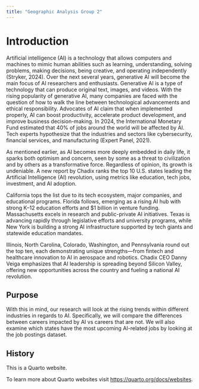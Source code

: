 ```yaml
---
title: "Geographic Analysis Group 2"
---
```



# Introduction

Artificial intelligence (AI) is a technology that allows computers and machines to mimic human abilities such as learning, understanding, solving problems, making decisions, being creative, and operating independently (Stryker, 2024). Over the next several years, generative AI will become the main focus of AI researchers and enthusiasts. Generative AI is a type of technology that can produce original text, images, and videos. With the rising popularity of generative AI, many companies are faced with the question of how to walk the line between technological advancements and ethical responsibility. Advocates of AI claim that when implemented properly, AI can boost productivity, accelerate product development, and improve business decision-making. In 2024, the International Monetary Fund estimated that 40% of jobs around the world will be affected by AI. Tech experts hypothesize that the industries and sectors like cybersecurity, financial services, and manufacturing (Expert Panel, 2021).

As mentioned earlier, as AI becomes more deeply embedded in daily life, it sparks both optimism and concern, seen by some as a threat to civilization and by others as a transformative force. Regardless of opinion, its growth is undeniable. A new report by Chadix ranks the top 10 U.S. states leading the Artificial Intelligence (AI) revolution, using metrics like education, tech jobs, investment, and AI adoption.

California tops the list due to its tech ecosystem, major companies, and educational programs. Florida follows, emerging as a rising AI hub with strong K–12 education efforts and $1 billion in venture funding. Massachusetts excels in research and public-private AI initiatives. Texas is advancing rapidly through legislative efforts and university programs, while New York is building a strong AI infrastructure supported by tech giants and statewide education mandates.

Illinois, North Carolina, Colorado, Washington, and Pennsylvania round out the top ten, each demonstrating unique strengths—from fintech and healthcare innovation to AI in aerospace and robotics. Chadix CEO Danny Veiga emphasizes that AI leadership is spreading beyond Silicon Valley, offering new opportunities across the country and fueling a national AI revolution.


## Purpose
With this in mind, our research will look at the rising trends within different industries in regards to AI. Specifically, we will compare the differences between careers impacted by AI vs careers that are not. We will also examine which states have the most upcoming AI-related jobs by looking at the job postings dataset.

## History

This is a Quarto website.

To learn more about Quarto websites visit <https://quarto.org/docs/websites>.
